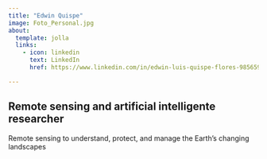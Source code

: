 ```yaml
---
title: "Edwin Quispe"
image: Foto_Personal.jpg
about:
  template: jolla
  links:
    - icon: linkedin
      text: LinkedIn
      href: https://www.linkedin.com/in/edwin-luis-quispe-flores-985659205/

---
```

Remote sensing and artificial intelligente researcher
---
Remote sensing to understand, protect, and manage the Earth's changing landscapes